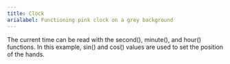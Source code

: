 ```yaml
---
title: Clock
arialabel: Functioning pink clock on a grey background
---
```



The current time can be read with the second(),
minute(), and hour() functions. In this example, sin() and
cos() values are used to set the position of the hands.
